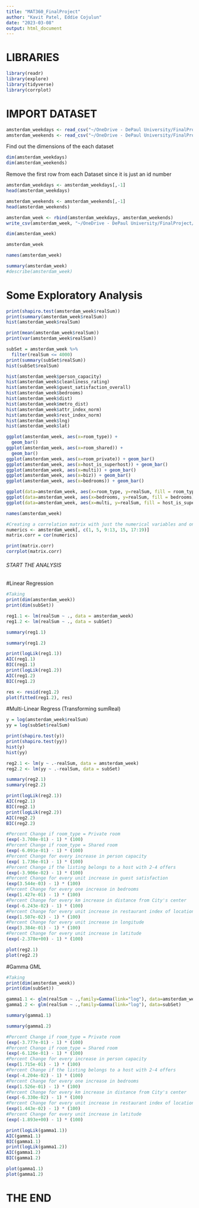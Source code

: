 ---
title: "MAT360_FinalProject"
author: "Kavit Patel, Eddie Cojulun"
date: "2023-03-08"
output: html_document
---

# LIBRARIES
```{r}
library(readr)
library(explore)
library(tidyverse)
library(corrplot)
```

# IMPORT DATASET
```{r message=FALSE}
amsterdam_weekdays <- read_csv("~/OneDrive - DePaul University/FinalProject/MAT360/amsterdam_weekdays.csv")
amsterdam_weekends <- read_csv("~/OneDrive - DePaul University/FinalProject/MAT360/amsterdam_weekends.csv")
```

Find out the dimensions of the each dataset
```{r}
dim(amsterdam_weekdays)
dim(amsterdam_weekends)
```

Remove the first row from each Dataset since it is just an id number
```{r}
amsterdam_weekdays <- amsterdam_weekdays[,-1]
head(amsterdam_weekdays)
```

```{r}
amsterdam_weekends <- amsterdam_weekends[,-1]
head(amsterdam_weekends)
```

```{r}
amsterdam_week <- rbind(amsterdam_weekdays, amsterdam_weekends)
write_csv(amsterdam_week, "~/OneDrive - DePaul University/FinalProject/MAT360/amsterdam_fullweek.csv")
```

```{r}
dim(amsterdam_week)
```

```{r}
amsterdam_week
```
```{r}
names(amsterdam_week)
```


```{r}
summary(amsterdam_week)
#describe(amsterdam_week)
```

# Some Exploratory Analysis

```{r}
print(shapiro.test(amsterdam_week$realSum))
print(summary(amsterdam_week$realSum))
hist(amsterdam_week$realSum)
```

```{r}
print(mean(amsterdam_week$realSum))
print(var(amsterdam_week$realSum))
```


```{r}
subSet = amsterdam_week %>%
  filter(realSum <= 4000)
print(summary(subSet$realSum))
hist(subSet$realSum)
```

```{r}
hist(amsterdam_week$person_capacity)
hist(amsterdam_week$cleanliness_rating)
hist(amsterdam_week$guest_satisfaction_overall)
hist(amsterdam_week$bedrooms)
hist(amsterdam_week$dist)
hist(amsterdam_week$metro_dist)
hist(amsterdam_week$attr_index_norm)
hist(amsterdam_week$rest_index_norm)
hist(amsterdam_week$lng)
hist(amsterdam_week$lat)
```


```{r}
ggplot(amsterdam_week, aes(x=room_type)) + 
  geom_bar()
ggplot(amsterdam_week, aes(x=room_shared)) + 
  geom_bar()
ggplot(amsterdam_week, aes(x=room_private)) + geom_bar()
ggplot(amsterdam_week, aes(x=host_is_superhost)) + geom_bar()
ggplot(amsterdam_week, aes(x=multi)) + geom_bar()
ggplot(amsterdam_week, aes(x=biz)) + geom_bar()
ggplot(amsterdam_week, aes(x=bedrooms)) + geom_bar()
```

```{r}
ggplot(data=amsterdam_week, aes(x=room_type, y=realSum, fill = room_type)) + geom_bar(stat="identity")
ggplot(data=amsterdam_week, aes(x=bedrooms, y=realSum, fill = bedrooms)) + geom_bar(stat="identity")
ggplot(data=amsterdam_week, aes(x=multi, y=realSum, fill = host_is_superhost)) + geom_bar(stat="identity")
```

```{r}
names(amsterdam_week)
```


```{r}
#Creating a correlation matrix with just the numerical variables and only the normalized versions of attraction and resturaunt indexes
numerics <- amsterdam_week[, c(1, 5, 9:13, 15, 17:19)]
matrix.corr = cor(numerics)
```


```{r}
print(matrix.corr)
corrplot(matrix.corr)
```


###### START THE ANALYSIS
#Linear Regression

```{r}
#Taking 
print(dim(amsterdam_week))
print(dim(subSet))
```

```{r}
reg1.1 <- lm(realSum ~ ., data = amsterdam_week)
reg1.2 <- lm(realSum ~ ., data = subSet)
```

```{r}
summary(reg1.1)
```

```{r}
summary(reg1.2)
```

```{r}
print(logLik(reg1.1))
AIC(reg1.1)
BIC(reg1.1)
print(logLik(reg1.2))
AIC(reg1.2)
BIC(reg1.2)
```

```{r}
res <- resid(reg1.2)
plot(fitted(reg1.2), res)
```

#Multi-Linear Regress (Transforming sumReal)

```{r}
y = log(amsterdam_week$realSum)
yy = log(subSet$realSum)
```

```{r}
print(shapiro.test(y))
print(shapiro.test(yy))
hist(y)
hist(yy)
```

```{r}
reg2.1 <- lm(y ~ .-realSum, data = amsterdam_week)
reg2.2 <- lm(yy ~ .-realSum, data = subSet)
```

```{r}
summary(reg2.1)
summary(reg2.2)
```

```{r}
print(logLik(reg2.1))
AIC(reg2.1)
BIC(reg2.1)
print(logLik(reg2.2))
AIC(reg2.2)
BIC(reg2.2)
```

```{r}
#Percent Change if room_type = Private room
(exp(-3.708e-01) - 1) * (100)
#Percent Change if room_type = Shared room
(exp(-6.091e-01) - 1) * (100)
#Percent Change for every increase in person capacity
(exp( 1.736e-01) - 1) * (100)
#Percent Change if the listing belongs to a host with 2-4 offers
(exp(-3.906e-02) - 1) * (100)
#Percent Change for every unit increase in guest satisfaction
(exp(3.544e-03) - 1) * (100)
#Percent Change for every one increase in bedrooms
(exp(1.427e-01) - 1) * (100)
#Percent Change for every km increase in distance from City's center
(exp(-6.243e-02) - 1) * (100)
#Percent Change for every unit increase in restaurant index of location
(exp(1.507e-02) - 1) * (100)
#Percent Change for every unit increase in longitude 
(exp(3.384e-01) - 1) * (100)
#Percent Change for every unit increase in latitude
(exp(-2.378e+00) - 1) * (100)
```

```{r}
plot(reg2.1)
plot(reg2.2)
```

#Gamma GML

```{r}
#Taking 
print(dim(amsterdam_week))
print(dim(subSet))
```

```{r}
gamma1.1 <- glm(realSum ~ .,family=Gamma(link="log"), data=amsterdam_week)
gamma1.2 <- glm(realSum ~ .,family=Gamma(link="log"), data=subSet)
```

```{r}
summary(gamma1.1)
```
```{r}
summary(gamma1.2)
```

```{r}
#Percent Change if room_type = Private room
(exp(-3.777e-01) - 1) * (100)
#Percent Change if room_type = Shared room
(exp(-6.126e-01) - 1) * (100)
#Percent Change for every increase in person capacity
(exp(1.715e-01) - 1) * (100)
#Percent Change if the listing belongs to a host with 2-4 offers
(exp(-4.204e-02) - 1) * (100)
#Percent Change for every one increase in bedrooms
(exp(1.526e-01) - 1) * (100)
#Percent Change for every km increase in distance from City's center
(exp(-6.330e-02) - 1) * (100)
#Percent Change for every unit increase in restaurant index of location
(exp(1.443e-02) - 1) * (100)
#Percent Change for every unit increase in latitude
(exp(-1.893e+00) - 1) * (100)
```

```{r}
print(logLik(gamma1.1))
AIC(gamma1.1)
BIC(gamma1.1)
print(logLik(gamma1.2))
AIC(gamma1.2)
BIC(gamma1.2)
```

```{r}
plot(gamma1.1)
plot(gamma1.2)
```

































# THE END






